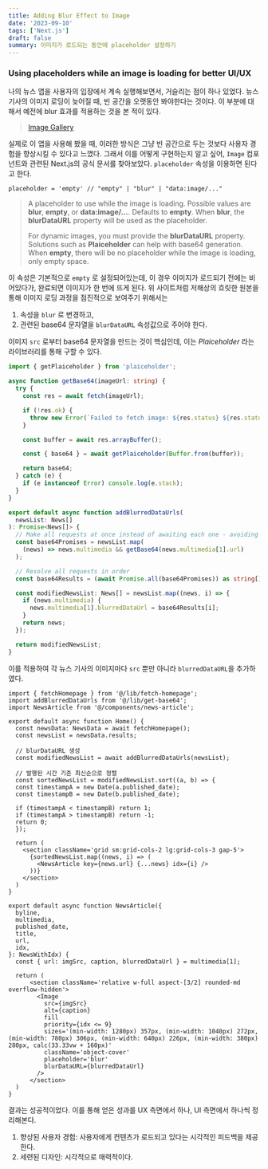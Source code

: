 ```yaml
---
title: Adding Blur Effect to Image
date: '2023-09-10'
tags: ['Next.js']
draft: false
summary: 이미지가 로드되는 동안에 placeholder 설정하기
---
```


### Using placeholders while an image is loading for better UI/UX

나의 뉴스 앱을 사용자의 입장에서 계속 실행해보면서, 거슬리는 점이 하나 있었다. 뉴스 기사의 이미지 로딩이 늦어질 때, 빈 공간을 오랫동안 봐야한다는 것이다. 이 부분에 대해서 예전에 blur 효과를 적용하는 것을 본 적이 있다. 

> [Image Gallery](https://swag.vercel.app)

실제로 이 앱을 사용해 봤을 때, 이러한 방식은 그냥 빈 공간으로 두는 것보다 사용자 경험을 향상시킬 수 있다고 느꼈다. 그래서 이를 어떻게 구현하는지 알고 싶어, `Image` 컴포넌트와 관련된 Next.js의 공식 문서를 찾아보았다. `placeholder` 속성을 이용하면 된다고 한다.

```tsx
placeholder = 'empty' // "empty" | "blur" | "data:image/..."
```

> A placeholder to use while the image is loading. Possible values are **blur**, **empty**, or **data:image/...**. Defaults to **empty**. When **blur**, the **blurDataURL** property will be used as the placeholder.
>
> For dynamic images, you must provide the **blurDataURL** property. Solutions such as **Plaiceholder** can help with base64 generation. When **empty**, there will be no placeholder while the image is loading, only empty space.

이 속성은 기본적으로 `empty` 로 설정되어있는데, 이 경우 이미지가 로드되기 전에는 비어있다가, 완료되면 이미지가 한 번에 뜨게 된다. 위 사이트처럼 저해상의 흐릿한 원본을 통해 이미지 로딩 과정을 점진적으로 보여주기 위해서는
 1. 속성을 `blur` 로 변경하고, 
 2. 관련된 base64 문자열을 `blurDataURL` 속성값으로 주어야 한다.

이미지 `src` 로부터 base64 문자열을 만드는 것이 핵심인데, 이는 *Plaiceholder* 라는 라이브러리를 통해 구할 수 있다.

```ts:lib/get-base64.ts
import { getPlaiceholder } from 'plaiceholder';

async function getBase64(imageUrl: string) {
  try {
    const res = await fetch(imageUrl);

    if (!res.ok) {
      throw new Error(`Failed to fetch image: ${res.status} ${res.statusText}`);
    }

    const buffer = await res.arrayBuffer();

    const { base64 } = await getPlaiceholder(Buffer.from(buffer));

    return base64;
  } catch (e) {
    if (e instanceof Error) console.log(e.stack);
  }
}

export default async function addBlurredDataUrls(
  newsList: News[]
): Promise<News[]> {
  // Make all requests at once instead of awaiting each one - avoiding a waterfall
  const base64Promises = newsList.map(
    (news) => news.multimedia && getBase64(news.multimedia[1].url)
  );

  // Resolve all requests in order
  const base64Results = (await Promise.all(base64Promises)) as string[];

  const modifiedNewsList: News[] = newsList.map((news, i) => {
    if (news.multimedia) {
      news.multimedia[1].blurredDataUrl = base64Results[i];
    }
    return news;
  });

  return modifiedNewsList;
}
```

이를 적용하여 각 뉴스 기사의 이미지마다 `src` 뿐만 아니라 `blurredDataURL`을 추가하였다. 

```tsx:app/page.tsx
import { fetchHomepage } from '@/lib/fetch-homepage';
import addBlurredDataUrls from '@/lib/get-base64';
import NewsArticle from '@/components/news-article';

export default async function Home() {
  const newsData: NewsData = await fetchHomepage();
  const newsList = newsData.results;
  
  // blurDataURL 생성
  const modifiedNewsList = await addBlurredDataUrls(newsList);
  
  // 발행된 시간 기준 최신순으로 정렬
  const sortedNewsList = modifiedNewsList.sort((a, b) => {
  const timestampA = new Date(a.published_date);
  const timestampB = new Date(b.published_date);
  
  if (timestampA < timestampB) return 1;
  if (timestampA > timestampB) return -1;
  return 0;
  });

  return (
    <section className='grid sm:grid-cols-2 lg:grid-cols-3 gap-5'>
      {sortedNewsList.map((news, i) => (
        <NewsArticle key={news.url} {...news} idx={i} />
      ))}
    </section>
  )
}
```

```tsx:components/news-article.tsx
export default async function NewsArticle({
  byline,
  multimedia,
  published_date,
  title,
  url,
  idx,
}: NewsWithIdx) {
  const { url: imgSrc, caption, blurredDataUrl } = multimedia[1];

  return (
      <section className='relative w-full aspect-[3/2] rounded-md overflow-hidden'>
        <Image
          src={imgSrc}
          alt={caption}
          fill
          priority={idx <= 9}
          sizes='(min-width: 1280px) 357px, (min-width: 1040px) 272px, (min-width: 780px) 306px, (min-width: 640px) 226px, (min-width: 380px) 280px, calc(33.33vw + 160px)'
          className='object-cover'
          placeholder='blur'
          blurDataURL={blurredDataUrl}
        />
      </section>
  )
}
```

결과는 성공적이었다. 이를 통해 얻은 성과를 UX 측면에서 하나, UI 측면에서 하나씩 정리해본다.

1. 향상된 사용자 경험: 사용자에게 컨텐츠가 로드되고 있다는 시각적인 피드백을 제공한다.
2. 세련된 디자인: 시각적으로 매력적이다.